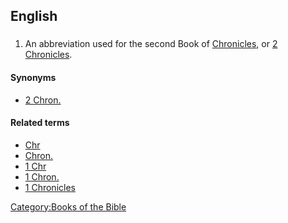 ==English==

==={{abbreviation}}===
{{infl|en|abbreviation}}

# {{biblical}} An abbreviation used for the second Book of [[Chronicles]], or [[2 Chronicles]].

====Synonyms====
*[[2 Chron.]]

====Related terms====
*[[Chr]]
*[[Chron.]]
*[[1 Chr]]
*[[1 Chron.]]
*[[1 Chronicles]]

[[Category:Books of the Bible]]